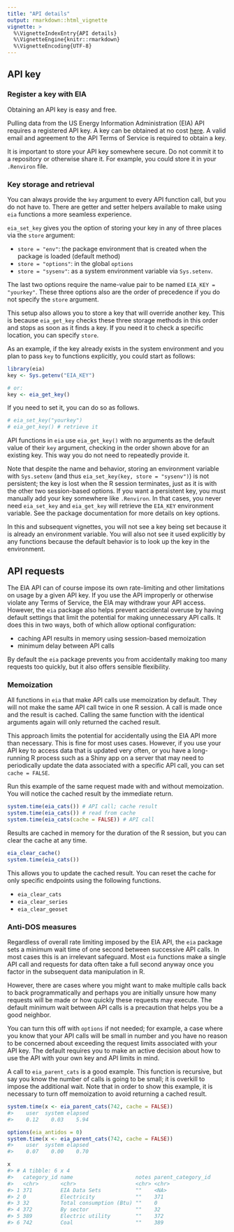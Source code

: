 ```yaml
---
title: "API details"
output: rmarkdown::html_vignette
vignette: >
  %\VignetteIndexEntry{API details}
  %\VignetteEngine{knitr::rmarkdown}
  %\VignetteEncoding{UTF-8}
---
```




## API key

### Register a key with EIA

Obtaining an API key is easy and free. 

Pulling data from the US Energy Information Administration (EIA) API requires a registered API key. A key can be obtained at no cost [here](https://www.eia.gov/opendata/register.php). A valid email and agreement to the API Terms of Service is required to obtain a key.

It is important to store your API key somewhere secure. Do not commit it to a repository or otherwise share it. For example, you could store it in your `.Renviron` file.

### Key storage and retrieval

You can always provide the `key` argument to every API function call, but you do not have to. There are getter and setter helpers available to make using `eia` functions a more seamless experience.

`eia_set_key` gives you the option of storing your key in any of three places via the `store` argument:

* `store = "env"`: the package environment that is created when the package is loaded (default method)
* `store = "options"`: in the global `options`
* `store = "sysenv"`: as a system environment variable via `Sys.setenv`.

The last two options require the name-value pair to be named `EIA_KEY = "yourkey"`. These three options also are the order of precedence if you do not specify the `store` argument.

This setup also allows you to store a key that will override another key. This is because `eia_get_key` checks these three storage methods in this order and stops as soon as it finds a key. If you need it to check a specific location, you can specify `store`.

As an example, if the key already exists in the system environment and you plan to pass `key` to functions explicitly, you could start as follows:


```r
library(eia)
key <- Sys.getenv("EIA_KEY") 

# or:
key <- eia_get_key()
```

If you need to set it, you can do so as follows.


```r
# eia_set_key("yourkey")
# eia_get_key() # retrieve it
```

API functions in `eia` use `eia_get_key()` with no arguments as the default value of their `key` argument, checking in the order shown above for an existing key. This way you do not need to repeatedly provide it.

Note that despite the name and behavior, storing an environment variable with `Sys.setenv` (and thus `eia_set_key(key, store = "sysenv")`) is not persistent; the key is lost when the R session terminates, just as it is with the other two session-based options. If you want a persistent key, you must manually add your key somewhere like `.Renviron`. In that cases, you never need `eia_set_key` and `eia_get_key` will retrieve the `EIA_KEY` environment variable. See the package documentation for more details on key options.

In this and subsequent vignettes, you will not see a key being set because it is already an environment variable. You will also not see it used explicitly by any functions because the default behavior is to look up the key in the environment.

## API requests

The EIA API can of course impose its own rate-limiting and other limitations on usage by a given API key. If you use the API improperly or otherwise violate any Terms of Service, the EIA may withdraw your API access. However, the `eia` package also helps prevent accidental overuse by having default settings that limit the potential for making unnecessary API calls. It does this in two ways, both of which allow optional configuration:

*   caching API results in memory using session-based memoization
*   minimum delay between API calls

By default the `eia` package prevents you from accidentally making too many requests too quickly, but it also offers sensible flexibility.

### Memoization

All functions in `eia` that make API calls use memoization by default. They will not make the same API call twice in one R session. A call is made once and the result is cached. Calling the same function with the identical arguments again will only returned the cached result. 

This approach limits the potential for accidentally using the EIA API more than necessary. This is fine for most uses cases. However, if you use your API key to access data that is updated very often, or you have a long-running R process such as a Shiny app on a server that may need to periodically update the data associated with a specific API call, you can set `cache = FALSE`.

Run this example of the same request made with and without memoization. You will notice the cached result by the immediate return.


```r
system.time(eia_cats()) # API call; cache result
system.time(eia_cats()) # read from cache
system.time(eia_cats(cache = FALSE)) # API call
```

Results are cached in memory for the duration of the R session, but you can clear the cache at any time.


```r
eia_clear_cache()
system.time(eia_cats())
```

This allows you to update the cached result. You can reset the cache for only specific endpoints using the following functions.

*    `eia_clear_cats`
*    `eia_clear_series`
*    `eia_clear_geoset`

### Anti-DOS measures

Regardless of overall rate limiting imposed by the EIA API, the `eia` package sets a minimum wait time of one second between successive API calls. In most cases this is an irrelevant safeguard. Most `eia` functions make a single API call and requests for data often take a full second anyway once you factor in the subsequent data manipulation in R.

However, there are cases where you might want to make multiple calls back to back programmatically and perhaps you are initially unsure how many requests will be made or how quickly these requests may execute. The default minimum wait between API calls is a precaution that helps you be a good neighbor.

You can turn this off with `options` if not needed; for example, a case where you know that your API calls will be small in number and you have no reason to be concerned about exceeding the request limits associated with your API key. The default requires you to make an active decision about how to use the API with your own key and API limits in mind.

A call to `eia_parent_cats` is a good example. This function is recursive, but say you know the number of calls is going to be small; it is overkill to impose the additional wait. Note that in order to show this example, it is necessary to turn off memoization to avoid returning a cached result.




```r
system.time(x <- eia_parent_cats(742, cache = FALSE))
#>    user  system elapsed 
#>    0.12    0.03    5.94

options(eia_antidos = 0)
system.time(x <- eia_parent_cats(742, cache = FALSE))
#>    user  system elapsed 
#>    0.07    0.00    0.70

x
#> # A tibble: 6 x 4
#>   category_id name                    notes parent_category_id
#>   <chr>       <chr>                   <chr> <chr>             
#> 1 371         EIA Data Sets           ""    <NA>              
#> 2 0           Electricity             ""    371               
#> 3 32          Total consumption (Btu) ""    0                 
#> 4 372         By sector               ""    32                
#> 5 389         Electric utility        ""    372               
#> 6 742         Coal                    ""    389
```

